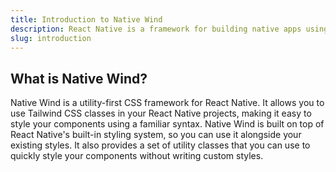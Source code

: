 ```yaml
---
title: Introduction to Native Wind
description: React Native is a framework for building native apps using React.
slug: introduction
---
```


## What is Native Wind?

Native Wind is a utility-first CSS framework for React Native. It allows you to use Tailwind CSS classes in your React Native projects, making it easy to style your components using a familiar syntax.
Native Wind is built on top of React Native's built-in styling system, so you can use it alongside your existing styles. It also provides a set of utility classes that you can use to quickly style your components without writing custom styles.